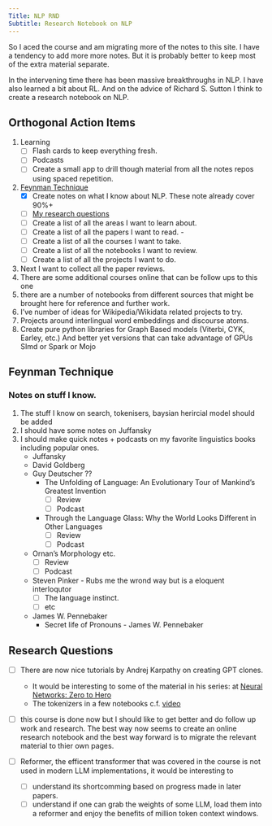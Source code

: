 ```yaml
---
Title: NLP RND 
Subtitle: Research Notebook on NLP
---
```


So I aced the course and am migrating more of the notes to this site.
I have a tendency to add more more notes. But it is probably better to 
keep most of the extra material separate.

In the intervening time there has been massive breakthroughs in NLP.
I have also learned a bit about RL. And on the advice of Richard S. Sutton
I think to create a research notebook on NLP.


## Orthogonal Action Items

1. Learning
    - [ ] Flash cards to keep everything fresh.
    - [ ] Podcasts
    - [ ] Create a small app to drill though material from all the notes repos using spaced repetition.
1. [Feynman Technique](#feynman-technique)
    - [x] Create notes on what I know about NLP. These note already cover 90%+
    - [ ] [My research questions](#sec-rq)
    - [ ] Create a list of all the areas I want to learn about.
    - [ ] Create a list of all the papers I want to read. - 
    - [ ] Create a list of all the courses I want to take.
    - [ ] Create a list of all the notebooks I want to review.
    - [ ] Create a list of all the projects I want to do.


2. Next I want to collect all the paper reviews.
4. There are some additional courses online that can be follow ups to this one
5. there are a number of notebooks from different sources that might be brought here for reference and further work.
6. I've number of ideas for Wikipedia/Wikidata related projects to try.
7. Projects around interlingual word embeddings and discourse atoms.
8. Create pure python libraries for Graph Based models (Viterbi, CYK, Earley, etc.) And better yet versions that can take advantage of GPUs SImd or Spark or Mojo


## Feynman Technique {#sec-feynman}

### Notes on stuff I know.

1. The stuff I know on search, tokenisers, baysian herircial model should be added
1. I should have some notes on Juffansky
1. I should make quick notes + podcasts on my favorite linguistics books including popular ones.
    - Juffansky
    - David Goldberg
    - Guy Deutscher ??
        - The Unfolding of Language: An Evolutionary Tour of Mankind's Greatest Invention 
            - [ ] Review
            - [ ] Podcast
        - Through the Language Glass: Why the World Looks Different in Other Languages 
            - [ ] Review
            - [ ] Podcast
    - Ornan's Morphology etc.
        - [ ] Review
        - [ ] Podcast
    - Steven Pinker - Rubs me the wrond way but is a eloquent interloqutor
        - [ ] The language instinct.
        - [ ] etc
    - James W. Pennebaker
        - Secret life of Pronouns - James W. Pennebaker

## Research Questions {#sec-rq}



- [ ]  There are now nice tutorials by Andrej Karpathy on creating GPT clones.
  - It would be interesting to some of the material in his series: at [Neural Networks: Zero to Hero](https://www.youtube.com/playlist?list=PLAqhIrjkxbuWI23v9cThsA9GvCAUhRvKZ)
  - The tokenizers in a few notebooks c.f. [video](https://www.youtube.com/watch?v=zduSFxRajkE&ab_channel=AndrejKarpathy)

- [ ] this course is done now but I should like to get better and do follow up work and research. The best way now seems to create an online research notebook and the best way forward is to migrate the relevant material to thier own pages.

- [ ] Reformer, the efficent transformer that was covered in the course is not used in modern LLM implementations, it would be interesting to
  - [ ] understand its shortcomming based on progress made in later papers.
  - [ ] understand if one can grab the weights of some LLM, load them into a reformer and enjoy the benefits of million token context windows.